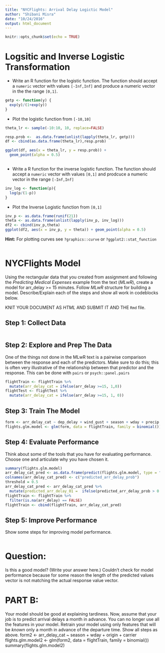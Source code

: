 ---
title: "NYCFlights: Arrival Delay Logictic Model"
author: "Shibani Misra"
date: "10/24/2016"
output: html_document
---

```{r setup, include=FALSE}
knitr::opts_chunk$set(echo = TRUE)
```


# Logsitic and Inverse Logistic Transformation

- Write an R function for the logistic function. The function should accept a `numeric` vector with values `[-Inf,Inf]` and produce a numeric vector in the the range `[0,1]`.

```{r "Logistic Function" }
getp <- function(y) {
  exp(y)/(1+exp(y))
}
```
- Plot the logistic function from  `[-10,10]`

```{r "Plot logistic function"}
theta_lr <- sample(-10:10, 10, replace=FALSE)

resp.prob <-  as.data.frame(unlist(lapply(theta_lr, getp)))
df <- cbind(as.data.frame(theta_lr),resp.prob)

ggplot(df, aes(x = theta_lr, y = resp.prob)) +
  geom_point(alpha = 0.5)
  
```

- Write a R function for the inverse logistic function. The function should accept a `numeric` vector with values `[0,1]` and prodcuce a numeric vector in the range `[-Inf,Inf]`

```{r "R function for inverse logistic function"}
inv_log <- function(p){
  log(p/(1-p))
}
```

- Plot the Inverse Logistic function from `[0,1]`

```{r "Plot inverse logistic function"}
inv_p <- as.data.frame(runif(21))
theta <- as.data.frame(unlist(lapply(inv_p, inv_log)))
df2 <- cbind(inv_p,theta)
ggplot(df2, aes(x = inv_p, y = theta)) + geom_point(alpha = 0.5)

```

**Hint:** For plotting curves see `?graphics::curve` or `?ggplot2::stat_function`

```{r "Logistic and Inverse Logistic" }


```


# NYCFlights Model

Using the rectangular data that you created from assignment and following the *Predicting Medical Expenses* example from the text (*MLwR*), create a model for arr_delay >= 15 minutes. Follow *MLwR* structure   for building a model. Describe/Explain each of the steps and show all work in codeblocks below.

KNIT YOUR DOCUMENT AS *HTML* AND SUBMIT IT AND THE `Rmd` file.   

## Step 1: Collect Data 

```{r "Step 1: Collect Data" }

```

## Step 2: Explore and Prep The Data


One of the things not done in the MLwR text is a pairwise comparison between the response and each of the predictors. Make sure to do this; this is often very illustrative of the relationship between that predictor and the response. This can be done with `pairs` or `psych::panel.pairs`


```{r "Step 2: Explore and Prep The Data" }
flightTrain <- flightTrain %>% 
  mutate(arr_delay_cat = ifelse(arr_delay >=15, 1,0))
flightTest <- flightTest %>% 
  mutate(arr_delay_cat = ifelse(arr_delay >=15, 1, 0))

```

## Step 3:  Train The Model

```{r "Step 3: Train The Model" }
form <- arr_delay_cat ~ dep_delay + wind_gust + season + wday + precip
flights.glm.model <- glm(form, data = flightTrain, family = binomial())
```

## Step 4: Evaluate Performance

Think about some of the tools that you have for evaluating performance.  Choose one and articulate why you have chosen it.

```{r "Step 4: Evaluate Performance" }
summary(flights.glm.model)
arr_delay_cat_pred <- as.data.frame(predict(flights.glm.model, type = "response"))
colnames(arr_delay_cat_pred) <- c("predicted_arr_delay_prob")
threshold = 0.5
arr_delay_cat_pred <- arr_delay_cat_pred %>% 
  mutate(predicted_arr_delay_01 =  ifelse(predicted_arr_delay_prob > 0.5, 1, 0))
flightTrain <- flightTrain %>% 
  filter(is.na(arr_delay) == FALSE)
flightTrain <- cbind(flightTrain, arr_delay_cat_pred) 

```

 
## Step 5: Improve Performance 

Show some steps for improving model performance.

```{r "Step 5: Improve Performance" }

```


# Question:

Is this a good model?  (Write your answer here.)
Couldn't check for model performance because for some reason the length of the predicted values 
vector is not matching the actual response value vector.

# PART B:

Your model should be good at explaining tardiness. Now, assume that your job is to predict arrival delays a month in advance. You can no longer use all the features in your model. Retrain your model using only features that will be *known* only a month in advance of the departure time.  Show all steps as above.
form2 <- arr_delay_cat ~ season + wday + origin + carrier
flights.glm.model2 <- glm(form2, data = flightTrain, family = binomial())
summary(flights.glm.model2)
